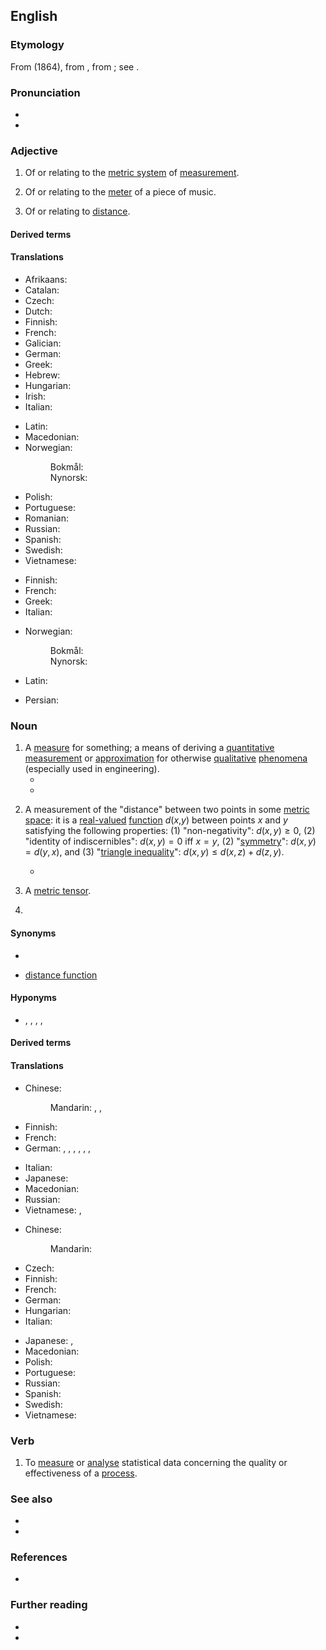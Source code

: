 {{also|-metric|mètric}}
==English==

===Etymology===
From {{der|en|fr|métrique}} (1864), from {{der|en|NL.|metricus||pertaining to the system based on the meter}}, from {{m|la|metrum||a meter}}; see {{m|en|meter}}.

===Pronunciation===
* {{IPA|/ˈmɛt.ɹɪk/|lang=en}}
* {{hyphenation|met|ric|lang=en}}

===Adjective===
{{en-adj|-}}

# Of or relating to the [[metric system]] of [[measurement]].
# {{lb|en|music}} Of or relating to the [[meter]] of a piece of music.
# {{lb|en|mathematics|physics}} Of or relating to [[distance]].

====Derived terms====
{{der4
|en|contrametric
|extrametric
|intrametric
|metrical
|metric carat
|metric foot
|metric level
|metric system
|metric space
|metric structure
|premetric
|pseudometric
}}

====Translations====
{{trans-top|relating to metric system}}
* Afrikaans: {{t|af|metriek}}
* Catalan: {{t|ca|mètric}}
* Czech: {{t+|cs|metrický}}
* Dutch: {{t+|nl|metriek}}
* Finnish: {{t|fi|metrinen}}
* French: {{t+|fr|métrique}}
* Galician: {{t|gl|métrico}}
* German: {{t+|de|metrisch}}
* Greek: {{t+|el|μετρικός}}
* Hebrew: {{t+|he|מֶטְרִי|m|tr=metri}}
* Hungarian: {{t+|hu|metrikus}}
* Irish: {{t|ga|méadrach}}
* Italian: {{t|it|metrico}}
{{trans-mid}}
* Latin: {{t|la|metricus}}
* Macedonian: {{t+|mk|ме́трички}}
* Norwegian:
*: Bokmål: {{t+|nb|metrisk}}
*: Nynorsk: {{t|nn|metrisk}}
* Polish: {{t|pl|metryczny}}
* Portuguese: {{t+|pt|métrico}}
* Romanian: {{t+|ro|metric}}
* Russian: {{t+|ru|метри́ческий}}
* Spanish: {{t+|es|métrico}}
* Swedish: {{t+|sv|metrisk}}
* Vietnamese: {{t+|vi|mét}}
{{trans-bottom}}

{{trans-top|relating to musical meter}}
* Finnish: {{t|fi|metrinen}}
* French: {{t+|fr|métrique}}
* Greek: {{t+|el|μετρικός}}
* Italian: {{t|it|metrico}}
{{trans-mid}}
* Norwegian:
*: Bokmål: {{t+|nb|metrisk}}
*: Nynorsk: {{t|nn|metrisk}}
{{trans-bottom}}

{{checktrans-top}}
* Latin: {{t-check|la|metricus}}
{{trans-mid}}
* Persian: {{t+check|fa|متریک|tr=metrik}}
{{trans-bottom}}

===Noun===
{{en-noun|s|es}}

# A [[measure]] for something; a means of deriving a [[quantitative]] [[measurement]] or [[approximation]] for otherwise [[qualitative]] [[phenomena]] (especially used in engineering).
#* {{quote-journal|lang=en|date=April 10 2011|magazine=Financial Times|passage=As for the large number of official statements that Spain is safe, I think they are merely a '''metric''' of the complacency that has characterised the European crisis from the start.}}
#* {{quote-journal|lang=en|date=2013-08-03|volume=408|issue=8847|magazine={{w|The Economist}}
|title=Boundary problems|url=http://www.economist.com/news/finance-and-economics/21582498-america-has-changed-way-it-measures-gdp-boundary-problems|passage=Economics is a messy discipline: too fluid to be a science, too rigorous to be an art. Perhaps it is fitting that economists’ most-used '''metric''', gross domestic product (GDP), is a tangle too. GDP measures the total value of output in an economic territory. Its apparent simplicity explains why it is scrutinised down to tenths of a percentage point every month.}}
#: {{ux|en|What '''metric''' should be used for performance evaluation?}}
#: {{ux|en|What are the most important '''metrics''' to track for your business?}}
#: {{ux|en|It's the most important single '''metric''' that quantifies the predictive performance.}}
#: {{ux|en|How to measure marketing? Use these key '''metrics''' for measuring marketing effectiveness.}}
#: {{ux|en|There is a lack of standard '''metrics'''.}}
# {{lb|en|mathematics}} A measurement of the "distance" between two points in some [[metric space]]: it is a [[real-valued]] [[function]] ''d''(''x'',''y'') between points ''x'' and ''y'' satisfying the following properties: (1) "non-negativity": <math> d(x,y) \ge 0 </math>, (2) "identity of indiscernibles": <math> d(x,y) = 0 \mbox{ iff } x=y </math>, (2) "[[symmetric|symmetry]]": <math> d(x,y) = d(y,x) </math>, and (3) "[[triangle inequality]]": <math> d(x,y) \le d(x,z) + d(z,y) </math>.
#* {{quote-book|lang=en|title=Riemannian Metrics of Constant Mass and Moduli Spaces of Conformal Structures|author=Lutz Habermann|year=2000|passage=As we shall see, these '''metrics''' are constructed from a Green function.|url=https://books.google.com/books?id=XAhrmyoIkLoC&lpg=PA11&dq=%22metrics%22%20%22function%22&pg=PA11#v=onepage&q=%22metrics%22%20%22function%22&f=false}}
# {{lb|en|mathematics}} A [[metric tensor]].
# {{abbreviation of|metric system|lang=en}}

====Synonyms====
* {{l|en|measure}}
* {{sense|mathematics}} [[distance function]]

====Hyponyms====
* {{sense|mathematics}} {{l|en|Euclidean metric}}, {{l|en|Hausdorff metric}}, {{l|en|spacetime metric}}, {{l|en|uniform metric}}, {{l|en|ultrametric}}

====Derived terms====
{{der4
|en|landscape metrics
|performance metric
|premetric
|pseudoquasimetric
|quasimetric
|semimetric
|success metric
}}

====Translations====
{{trans-top|measure for something}}
* Chinese:
*: Mandarin: {{t+|cmn|度量|tr=dùliàng|sc=Hani}}, {{t+|cmn|計量|sc=Hani}}, {{t+|cmn|计量|tr=jìliàng|sc=Hani}}
* Finnish: {{t+|fi|mittari}}
* French: {{t+|fr|métrique|f}}
* German: {{t+|de|Metrik|f}}, {{t|de|Messgröße|f}}, {{t+|de|Maß|n}}, {{t+|de|Kriterium|n}}, {{t+|de|Kennzahl|f}}, {{t|de|Kenngröße|f}}, {{t+|de|Indikator|m}}
{{trans-mid}}
* Italian: {{t+|it|metrica|f}}
* Japanese: {{t|ja|計量|tr=けいりょう, keiryō|sc=Jpan}}
* Macedonian: {{t|mk|ме́трика|f}}
* Russian: {{t+|ru|ме́трика|f}}
* Vietnamese: {{t+|vi|tiêu chuẩn}}, {{t|vi|thước đo}}
{{trans-bottom}}

{{trans-top|notion in mathematics}}
* Chinese:
*: Mandarin: {{t+|cmn|度量|tr=dùliàng|sc=Hani}}
* Czech: {{t|cs|metrika|f}}
* Finnish: {{t+|fi|metriikka}}
* French: {{t+|fr|métrique|f}}
* German: {{t+|de|Metrik|f}}
* Hungarian: {{t|hu|metrika}}
* Italian: {{t+|it|metrica|f}}
{{trans-mid}}
* Japanese: {{t|ja|計量|tr=けいりょう, keiryō|sc=Jpan}}, {{t|ja|メトリック|tr=metorikku|sc=Jpan}}
* Macedonian: {{t|mk|метрика|f|tr=métrika}}
* Polish: {{t+|pl|metryka|f}}
* Portuguese: {{t+|pt|métrica|f}}
* Russian: {{t+|ru|ме́трика|f}}
* Spanish: {{t+|es|métrica|f}}
* Swedish: {{t+|sv|metrik|c}}
* Vietnamese: {{t|vi|mêtric}}
{{trans-bottom}}

===Verb===
{{en-verb|metrics|metricking|metricked}}

# {{lb|en|transitive|aerospace, systems engineering}} To [[measure]] or [[analyse]] statistical data concerning the quality or effectiveness of a [[process]].
#: {{ux|en|We need '''to metric''' the status of software documentation.}}
#: {{ux|en|We need '''to metric''' the verification of requirements.}}
#: {{ux|en|We need '''to metric''' the system failures.}}
#: {{ux|en|The project manager '''is metricking''' the closure of the action items.}}
#: {{ux|en|Customer satisfaction '''was metricked''' by the marketing department.}}

===See also===
* {{l|en|meter}}
* {{l|en|avoirdupois}}

===References===
* {{pedia}}

===Further reading===
* {{R:Webster 1913}}
* {{R:Century 1911}}